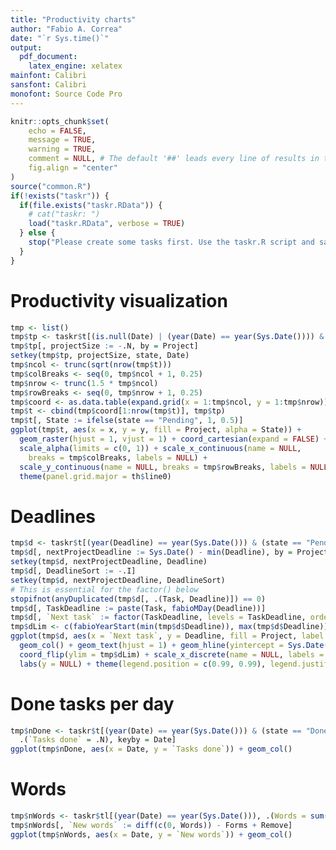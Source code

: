 ```yaml
---
title: "Productivity charts"
author: "Fabio A. Correa"
date: "`r Sys.time()`"
output:
  pdf_document:
    latex_engine: xelatex
mainfont: Calibri
sansfont: Calibri
monofont: Source Code Pro
---
```


```r
knitr::opts_chunk$set(
	echo = FALSE,
	message = TRUE,
	warning = TRUE,
	comment = NULL, # The default '##' leads every line of results in the final document
	fig.align = "center"
)
source("common.R")
if(!exists("taskr")) {
  if(file.exists("taskr.RData")) {
    # cat("taskr: ")
    load("taskr.RData", verbose = TRUE)
  } else {
    stop("Please create some tasks first. Use the taskr.R script and save to disk.\n")
  }
}
```

# Productivity visualization
```r
tmp <- list()
tmp$tp <- taskr$t[(is.null(Date) | (year(Date) == year(Sys.Date()))) & (state != "Abandoned") & !(Project %in% c("Weight loss", "Study Chinese", "Housekeeping", "Example project"))]
tmp$tp[, projectSize := -.N, by = Project]
setkey(tmp$tp, projectSize, state, Date)
tmp$ncol <- trunc(sqrt(nrow(tmp$t)))
tmp$colBreaks <- seq(0, tmp$ncol + 1, 0.25)
tmp$nrow <- trunc(1.5 * tmp$ncol)
tmp$rowBreaks <- seq(0, tmp$nrow + 1, 0.25)
tmp$coord <- as.data.table(expand.grid(x = 1:tmp$ncol, y = 1:tmp$nrow))
tmp$t <- cbind(tmp$coord[1:nrow(tmp$t)], tmp$tp)
tmp$t[, State := ifelse(state == "Pending", 1, 0.5)]
ggplot(tmp$t, aes(x = x, y = y, fill = Project, alpha = State)) +
  geom_raster(hjust = 1, vjust = 1) + coord_cartesian(expand = FALSE) +
  scale_alpha(limits = c(0, 1)) + scale_x_continuous(name = NULL,
    breaks = tmp$colBreaks, labels = NULL) +
  scale_y_continuous(name = NULL, breaks = tmp$rowBreaks, labels = NULL) +
  theme(panel.grid.major = th$line0)
```

# Deadlines
```r
tmp$d <- taskr$t[(year(Deadline) == year(Sys.Date())) & (state == "Pending")]
tmp$d[, nextProjectDeadline := Sys.Date() - min(Deadline), by = Project]
setkey(tmp$d, nextProjectDeadline, Deadline)
tmp$d[, DeadlineSort := -.I]
setkey(tmp$d, nextProjectDeadline, DeadlineSort)
# This is essential for the factor() below
stopifnot(anyDuplicated(tmp$d[, .(Task, Deadline)]) == 0)
tmp$d[, TaskDeadline := paste(Task, fabioMDay(Deadline))]
tmp$d[, `Next task` := factor(TaskDeadline, levels = TaskDeadline, ordered = TRUE)]
tmp$dLim <- c(fabioYearStart(min(tmp$d$Deadline)), max(tmp$d$Deadline))
ggplot(tmp$d, aes(x = `Next task`, y = Deadline, fill = Project, label = TaskDeadline)) +
  geom_col() + geom_text(hjust = 1) + geom_hline(yintercept = Sys.Date(), colour = "black") +
  coord_flip(ylim = tmp$dLim) + scale_x_discrete(name = NULL, labels = NULL) +
  labs(y = NULL) + theme(legend.position = c(0.99, 0.99), legend.justification = 1)
```

# Done tasks per day
```r
tmp$nDone <- taskr$t[(year(Date) == year(Sys.Date())) & (state == "Done"),
  .(`Tasks done` = .N), keyby = Date]
ggplot(tmp$nDone, aes(x = Date, y = `Tasks done`)) + geom_col()
```

# Words
```r
tmp$nWords <- taskr$tl[(year(Date) == year(Sys.Date())), .(Words = sum(Words), Forms = sum(Forms), Remove = sum(Remove)), by = Date]
tmp$nWords[, `New words` := diff(c(0, Words)) - Forms + Remove]
ggplot(tmp$nWords, aes(x = Date, y = `New words`)) + geom_col()
```

